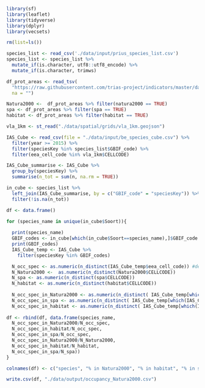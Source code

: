```r
library(sf)
library(leaflet)
library(tidyverse)
library(dplyr)
library(vecsets)
```

```r
rm(list=ls())
```

```r
species_list <- read_csv('./data/input/prius_species_list.csv')
species_list <- species_list %>%
  mutate_if(is.character, utf8::utf8_encode) %>%
  mutate_if(is.character, trimws)

df_prot_areas <- read_tsv(
  "https://raw.githubusercontent.com/trias-project/indicators/master/data/interim/intersect_EEA_ref_grid_protected_areas.tsv",
  na = "")

Natura2000 <-  df_prot_areas %>% filter(natura2000 == TRUE)
spa <- df_prot_areas %>% filter(spa == TRUE)
habitat <- df_prot_areas %>% filter(habitat == TRUE)
```

```r
vla_1km <- st_read("./data/spatial/grids/vla_1km.geojson")
```

```r
IAS_Cube <- read_csv(file = "./data/input/be_species_cube.csv") %>%
  filter(year >= 2015) %>% 
  filter(speciesKey %in% species_list$GBIF_code) %>% 
  filter(eea_cell_code %in% vla_1km$CELLCODE)
```

```r
IAS_Cube_summarise <- IAS_Cube %>% 
  group_by(speciesKey) %>% 
  summarise(n_tot = sum(n, na.rm = TRUE))

in_cube <- species_list %>% 
  left_join(IAS_Cube_summarise, by = c("GBIF_code" = "speciesKey")) %>% 
  filter(!is.na(n_tot))
```

```r
df <- data.frame()

for (species_name in unique(in_cube$Soort)){
  
  print(species_name)
  GBIF_codes <- in_cube[which(in_cube$Soort==species_name),]$GBIF_code
  print(GBIF_codes)
  IAS_Cube_temp <- IAS_Cube %>%
    filter(speciesKey %in% GBIF_codes)

  N_occ_spec <- as.numeric(n_distinct(IAS_Cube_temp$eea_cell_code)) #deze stap is hier zeker nodig, zelfde cel voor verschillende jaren in tabel
  N_Natura2000 <-  as.numeric(n_distinct(Natura2000$CELLCODE))
  N_spa <- as.numeric(n_distinct(spa$CELLCODE))
  N_habitat <- as.numeric(n_distinct(habitat$CELLCODE))
  
  N_occ_spec_in_Natura2000 <- as.numeric(n_distinct( IAS_Cube_temp[which(IAS_Cube_temp$eea_cell_code%in%Natura2000$CELLCODE),]$eea_cell_code))
  N_occ_spec_in_spa <- as.numeric(n_distinct( IAS_Cube_temp[which(IAS_Cube_temp$eea_cell_code%in%spa$CELLCODE),]$eea_cell_code))
  N_occ_spec_in_habitat <- as.numeric(n_distinct( IAS_Cube_temp[which(IAS_Cube_temp$eea_cell_code%in%habitat$CELLCODE),]$eea_cell_code))
                  
df <- rbind(df, data.frame(species_name,
  N_occ_spec_in_Natura2000/N_occ_spec,
  N_occ_spec_in_habitat/N_occ_spec,
  N_occ_spec_in_spa/N_occ_spec,
  N_occ_spec_in_Natura2000/N_Natura2000,
  N_occ_spec_in_habitat/N_habitat,
  N_occ_spec_in_spa/N_spa))
}

colnames(df) <- c("species", "% in Natura2000", "% in habitat", "% in spa", "bezet Natura2000", "bezet habitat", "bezet spa")

write.csv(df, "./data/output/occupancy_Natura2000.csv")
```